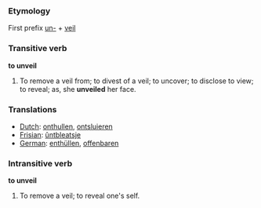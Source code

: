 ===Etymology===
First prefix [[un-]] + [[veil]]

===Transitive verb===

'''to unveil'''

#To remove a veil from; to divest of a veil; to uncover; to disclose to view; to reveal; as, she '''unveiled''' her face.

=== Translations ===
*[[Dutch]]: [[onthullen]], [[ontsluieren]]
*[[Frisian]]: [[ûntbleatsje]]
*[[German]]: [[enthüllen]], [[offenbaren]]

===Intransitive verb===

'''to unveil'''

#To remove a veil; to reveal one's self.